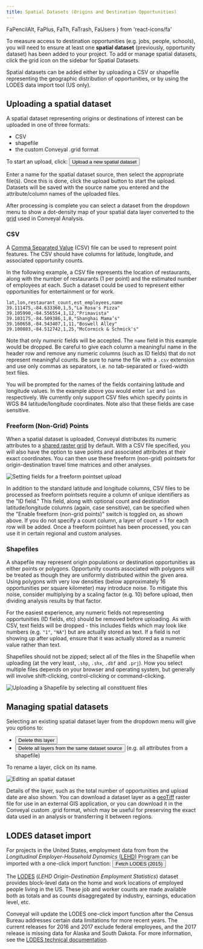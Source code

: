 ```yaml
---
title: Spatial Datasets (Origins and Destination Opportunities)
---
```


  FaPencilAlt,
  FaPlus,
  FaTh,
  FaTrash,
  FaUsers
} from 'react-icons/fa'


To measure access to destination opportunities (e.g. jobs, people, schools), you will need to ensure at least one **spatial dataset** (previously, opportunity dataset) has been added to your project. To add or manage spatial datasets, click the grid icon on the sidebar for <FaTh /> Spatial Datasets.

Spatial datasets can be added either by uploading a CSV or shapefile representing the geographic distribution of opportunities, or by using the LODES data import tool (US only).

## Uploading a spatial dataset

A spatial dataset representing origins or destinations of interest can be uploaded in one of three formats:

- CSV
- shapefile
- the custom Conveyal .grid format

To start an upload, click: <Button variantColor='green'><FaPlus /> Upload a new spatial dataset</Button>

Enter a name for the spatial dataset source, then select the appropriate file(s). Once this is done, click the upload button to start the upload. Datasets will be saved with the source name you entered and the attribute/column names of the uploaded files.

After processing is complete you can select a dataset from the dropdown menu to show a dot-density map of your spatial data layer converted to the [grid](/analysis/methodology#spatial-resolution) used in Conveyal Analysis.

### CSV

A [Comma Separated Value](https://en.wikipedia.org/wiki/Comma-separated_values) (CSV) file can be used to represent point features. The CSV should have columns for latitude, longitude, and associated opportunity counts.

In the following example, a CSV file represents the location of restaurants, along with the number of restaurants (1 per point) and the estimated number of employees at each. Such a dataset could be used to represent either opportunities for entertainment or for work.

```csv
lat,lon,restaurant_count,est_employees,name
39.111475,-84.633360,1,5,"La Rosa's Pizza"
39.105990,-84.556554,1,12,"Primavista"
39.103175,-84.509386,1,8,"Shanghai Mama’s"
39.160658,-84.543407,1,11,"Boswell Alley"
39.100883,-84.512742,1,25,"McCormick & Schmick's"
```

Note that only _numeric_ fields will be accepted. The `name` field in this example would be dropped. Be careful to give each column a meaningful name in the header row and remove any numeric columns (such as ID fields) that do not represent meaningful counts. Be sure to name the file with a `.csv` extension and use only commas as separators, i.e. no tab-separated or fixed-width text files.

You will be prompted for the names of the fields containing latitude and longitude values. In the example above you would enter `lat` and `lon` respectively. We currently only support CSV files which specify points in WGS 84 latitude/longitude coordinates. Note also that these fields are case sensitive.

### Freeform (Non-Grid) Points

When a spatial dataset is uploaded, Conveyal distributes its numeric attributes to a [shared raster grid](analysis/methodology#spatial-resolution) by default. With a CSV file specified, you will also have the option to save points and associated attributes at their exact coordinates. You can then use these freeform (non-grid) pointsets for origin-destination travel time matrices and other analyses.

<Image
  src='/img/upload-freeform.png'
  alt='Setting fields for a freeform pointset upload'
/>

In addition to the standard latitude and longitude columns, CSV files to be processed as freeform pointsets require a column of unique identifiers as the "ID field." This field, along with optional count and destination latitude/longitude columns (again, case sensitive), can be specified when the "Enable freeform (non-grid points)" switch is toggled on, as shown above. If you do not specify a count column, a layer of count = 1 for each row will be added. Once a freeform pointset has been processed, you can use it in certain regional and custom analyses.


### Shapefiles

A shapefile may represent origin populations or destination opportunities as either points or polygons. Opportunity counts associated with polygons will be treated as though they are uniformly distributed within the given area. Using polygons with very low densities (below approximately 16 opportunities per square kilometer) may introduce noise. To mitigate this noise, consider multiplying by a scaling factor (e.g. 10) before upload, then dividing analysis results by that factor.

For the easiest experience, any numeric fields not representing opportunities (ID fields, etc) should be removed before uploading. As with CSV, text fields will be dropped - this includes fields which may look like numbers (e.g. `"1"`, `"NA"`) but are actually stored as text. If a field is not showing up after upload, ensure that it was actually stored as a numeric value rather than text.

Shapefiles should not be zipped; select all of the files in the Shapefile when uploading (at the very least, `.shp`, `.shx`, `.dbf` and `.prj`). How you select multiple files depends on your browser and operating system, but generally will involve shift-clicking, control-clicking or command-clicking.

<Image
  src='/img/upload-shapefile.png'
  alt='Uploading a Shapefile by selecting all constituent files'
/>

## Managing spatial datasets

Selecting an existing spatial dataset layer from the dropdown menu will give you options to:

* <Button variantColor='red' variant='outline'><FaTrash /> Delete this layer</Button>
* <Button variantColor='red' variant='outline'><FaTrash /> Delete all layers from the same dataset source</Button> (e.g. all attributes from a shapefile)

To rename a layer, click on its name.

<Image
  src='/img/opportunity-dataset-detail.png'
  alt='Editing an spatial dataset'
/>

Details of the layer, such as the total number of opportunities and upload date are also shown. You can download a dataset layer as a [geoTiff](https://en.wikipedia.org/wiki/GeoTIFF) raster file for use in an external GIS application, or you can download it in the Conveyal custom .grid format, which may be useful for preserving the exact data used in an analysis or transferring it between regions.

## LODES dataset import

For projects in the United States, employment data from from the _Longitudinal Employer-Household Dynamics_ ([LEHD](https://lehd.ces.census.gov/)) Program can be imported with a one-click import function: <Button variantColor='cyan'><FaUsers /> Fetch LODES (2015)</Button>

The [LODES](https://lehd.ces.census.gov/data/#lodes) (_LEHD Origin-Destination Employment Statistics_) dataset provides block-level data on the home and work locations of employed people living in the US. These job and worker counts are made available both as totals and as counts disaggregated by industry, earnings, education level, etc.

Conveyal will update the LODES one-click import function after the Census Bureau addresses certain data limitations for more recent years. The current releases for 2016 and 2017 exclude federal employees, and the 2017 release is missing data for Alaska and South Dakota. For more information, see the [LODES technical documentation](https://lehd.ces.census.gov/data/lodes/LODES7/LODESTechDoc7.4.pdf).

